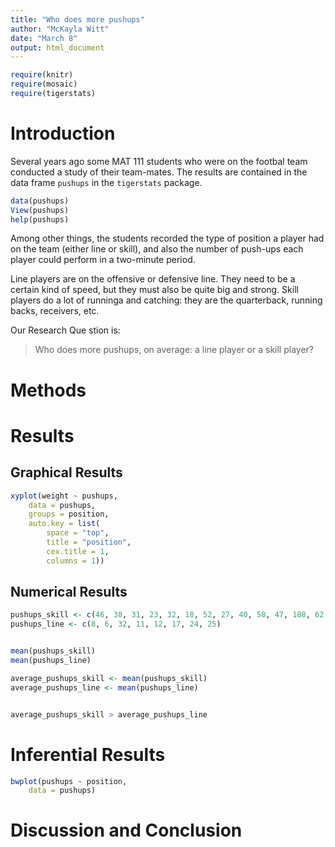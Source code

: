 ---
title: "Who does more pushups"
author: "McKayla Witt"
date: "March 8"
output: html_document
---

```{r include=FALSE}
require(knitr)
require(mosaic)
require(tigerstats)
```
<!-- We recommend you use git branches -- create a separate branch for each major section i.e. Introduction, Methods, Results, Inferential Results, and Discussion and Conclusions - leave the YAML block untouched until the final merge where you put in your own name !-->

# Introduction

Several years ago some MAT 111 students who were on the footbal team conducted a study of their team-mates.  The results are contained in the data frame `pushups` in the `tigerstats` package.

```{r eval=FALSE}
data(pushups)
View(pushups)
help(pushups)
```

Among other things, the students recorded the type of position a player had on the team (either line or skill), and also the number of push-ups each player could perform in a two-minute period.

Line players are on the offensive or defensive line.  They need to be a certain kind of speed, but they must also be quite big and strong.  Skill players do a lot of runninga and catching:  they are the quarterback, running backs, receivers, etc.

Our Research Que stion is:

  >Who does more pushups, on average: a line player or a skill player?


# Methods
<!--Decide on your methods:  use "variable analysis" or other appropriate descriptors.  Make sure to choose at least one graphical method and at least one numerical method.!-->

# Results
<!--You have both graphical and numerical methods, so you will have both graphical and numerical results to consider.!-->

## Graphical Results
<!--Your graph should have a good title, and axes should be labled as needed.  Discuss your graphical results, showing how they answer the research question.  Use specific features of the graph in your discussion.!-->

```{r}
xyplot(weight ~ pushups,
	data = pushups,
	groups = position,
	auto.key = list(
		space = "top",
		title = "position",
		cex.title = 1,
		columns = 1))
```



## Numerical Results
<!--Numerical results go here. Use the numerical results to describe the patterns if any that exist in the data as focused toward the research question!-->


```{r}
pushups_skill <- c(46, 38, 31, 23, 32, 18, 52, 27, 40, 58, 47, 108, 62, 56, 92, 50, 88, 31, 30, 68, 49, 48)
pushups_line <- c(8, 6, 32, 11, 12, 17, 24, 25)


mean(pushups_skill) 
mean(pushups_line)

average_pushups_skill <- mean(pushups_skill)
average_pushups_line <- mean(pushups_line)


average_pushups_skill > average_pushups_line
```



# Inferential Results
<!--State hypothesis clearly.  Make sure your discussion of the inferential test covers all the aspects that the test output produces, such as test statistic, p-value etc.  Make a decision about the null hypothesis, explain the assumptions on which the selected test/procedure was based, and why the chosen procedure satisfys the assumptions and is appropriate to answer the research question!-->

```{r}
bwplot(pushups ~ position,
	data = pushups)
```

# Discussion and Conclusion
<!--State your overall conclusion.  This is also a good place to mention other Research Questions that came to mind as you were carrying out this study.!-->

